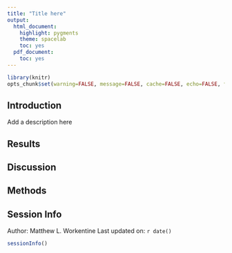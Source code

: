```yaml
---
title: "Title here"
output:
  html_document:
    highlight: pygments
    theme: spacelab
    toc: yes
  pdf_document:
    toc: yes
---
```




```r
library(knitr)
opts_chunk$set(warning=FALSE, message=FALSE, cache=FALSE, echo=FALSE, fig.width=12, fig.height=8)
```


## Introduction
Add a description here

## Results

## Discussion

## Methods


## Session Info
Author: Matthew L. Workentine
Last updated on: `r date()`
```r
sessionInfo()
```

